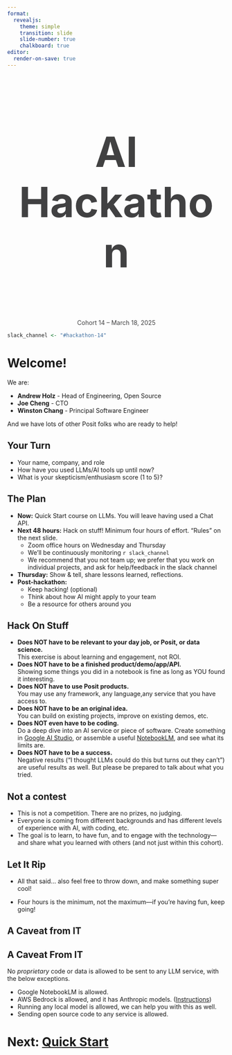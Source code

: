 ```yaml
---
format:
  revealjs:
    theme: simple
    transition: slide
    slide-number: true
    chalkboard: true
editor:
  render-on-save: true
---
```


<!-- ![](logo-academy.png) -->

### AI Hackathon {style="text-align: center; font-size: 72pt; color: #414142;"}

::: {style="text-align: center; color: #414142;"}
Cohort 14 -- March 18, 2025
:::

```r
slack_channel <- "#hackathon-14"
```

# Welcome!

We are:

- **Andrew Holz** - Head of Engineering, Open Source
- **Joe Cheng** - CTO
- **Winston Chang** - Principal Software Engineer

And we have lots of other Posit folks who are ready to help!

## Your Turn

- Your name, company, and role
- How have you used LLMs/AI tools up until now?
- What is your skepticism/enthusiasm score (1 to 5)?

## The Plan {.smaller}

::: {.incremental}
- **Now:** Quick Start course on LLMs. You will leave having used a Chat API.
- **Next 48 hours:** Hack on stuff! Minimum four hours of effort. "Rules" on the next slide.
  - Zoom office hours on Wednesday and Thursday
  - We'll be continuously monitoring `r slack_channel`
  - We recommend that you not team up; we prefer that you work on individual projects, and ask for help/feedback in the slack channel
- **Thursday:** Show & tell, share lessons learned, reflections.
- **Post-hackathon:**
  - Keep hacking! (optional)
  - Think about how AI might apply to your team
  - Be a resource for others around you

<!--
- **Post-hackathon:** Create/deploy an LLM-enabled Shiny app for your company. We can help!
-->
:::

## Hack On Stuff {.smaller}

::: {.incremental}
- **Does NOT have to be relevant to your day job, or Posit, or data science.**\
  This exercise is about learning and engagement, not ROI.
- **Does NOT have to be a finished product/demo/app/API.**\
  Showing some things you did in a notebook is fine as long as YOU found it interesting.
- **Does NOT have to use Posit products.**\
  You may use any framework, any language,any service that you have access to.
- **Does NOT have to be an original idea.**\
  You can build on existing projects, improve on existing demos, etc.
- **Does NOT even have to be coding.**\
  Do a deep dive into an AI service or piece of software. Create something in [Google AI Studio](https://aistudio.google.com/), or assemble a useful [NotebookLM](https://notebooklm.google/), and see what its limits are.
- **Does NOT have to be a success.**\
  Negative results (“I thought LLMs could do this but turns out they can’t”) are useful results as well. But please be prepared to talk about what you tried.
:::

## Not a contest

- This is not a competition. There are no prizes, no judging.
- Everyone is coming from different backgrounds and has different levels of experience with AI, with coding, etc.
- The goal is to learn, to have fun, and to engage with the technology---and share what you learned with others (and not just within this cohort).

## Let It Rip

* All that said... also feel free to throw down, and make something super cool!

::: {.incremental}

* Four hours is the minimum, not the maximum---if you're having fun, keep going!

:::

<!--
## A Note on Data Security

- Please refrain from sending your proprietary code or data to any LLM, unless you are sure your company's policies allow it.
  - AWS, Azure, and Google Cloud all host frontier models—your IT might be OK with these.
- If you absolutely must use proprietary info, consider using a local model (but expect considerably worse results).
-->

## A Caveat from IT

## A Caveat From IT

No _proprietary_ code or data is allowed to be sent to any LLM service, with the below exceptions.

- Google NotebookLM is allowed.
- AWS Bedrock is allowed, and it has Anthropic models. ([Instructions](https://positpbc.atlassian.net/wiki/spaces/SE/pages/1376550915/Using+Claude+via+Bedrock+at+Posit))
- Running any local model is allowed, we can help you with this as well.
- Sending open source code to any service is allowed.

# Next: [Quick Start](quickstart.qmd)